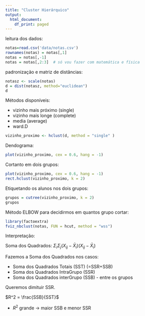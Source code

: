 ```yaml
---
title: "Cluster Hierárquico"
output:
  html_document:
    df_print: paged
---
```


leitura dos dados:
```r
notas=read.csv('data/notas.csv')
rownames(notas) = notas[,1]
notas = notas[,-1]
notas = notas[,2:3]  # só vou fazer com matemática e física
```

padronização e matriz de distâncias:
```r
notasz <- scale(notas)
d = dist(notasz, method="euclidean")
d
```
Métodos disponíveis:

- vizinho mais próximo (single)
- vizinho mais longe (complete)
- media (average)
- ward.D

```r
vizinho_proximo <- hclust(d, method = "single" )
```

Dendograma:
```r
plot(vizinho_proximo, cex = 0.6, hang = -1)
```


Cortanto em dois grupos:
```r
plot(vizinho_proximo, cex = 0.6, hang = -1)
rect.hclust(vizinho_proximo, k = 2)
```

Etiquetando os alunos nos dois grupos:
```r
grupos = cutree(vizinho_proximo, k = 2)
grupos
```


Método ELBOW para decidirmos em quantos grupo cortar:
```r
library(factoextra)
fviz_nbclust(notas, FUN = hcut, method = "wss")
```

Interpretação:

Soma dos Quadrados: $\Sigma_i\Sigma_j(X_{ij}-\bar{X}_i)(X_{ij}-\bar{X}_i)$

Fazemos a Soma dos Quadrados nos casos:

- Soma dos Quadrados Totais (SST) (=SSR+SSB)
- Soma dos Quadrados IntraGrupo (SSR)
- Soma dos Quadrados interGrupo (SSB) - entre os grupos

Queremos dimituir SSR.

$R^2 = \frac{SSB}{SST}$

- $R^2$ grande -> maior SSB e menor SSR